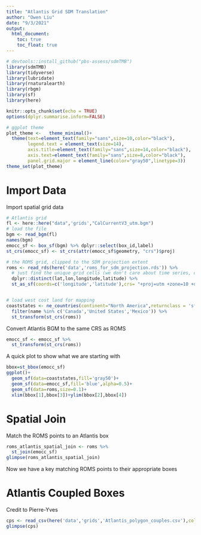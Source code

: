 ```yaml
---
title: "Atlantis Grid SDM Translation"
author: "Owen Liu"
date: "9/3/2021"
output: 
  html_document:
    toc: true
    toc_float: true
---
```


```r
# devtools::install_github("pbs-assess/sdmTMB")
library(sdmTMB)
library(tidyverse)
library(lubridate)
library(rnaturalearth)
library(rbgm)
library(sf)
library(here)

knitr::opts_chunk$set(echo = TRUE)
options(dplyr.summarise.inform=FALSE)
```

```r
# ggplot theme
plot_theme <-   theme_minimal()+
  theme(text=element_text(family="sans",size=10,color="black"),
        legend.text = element_text(size=14),
        axis.title=element_text(family="sans",size=14,color="black"),
        axis.text=element_text(family="sans",size=8,color="black"),
        panel.grid.major = element_line(color="gray50",linetype=3))
theme_set(plot_theme)
```

# Import Data

Import spatial grid data

```r
# Atlantis grid
fl <- here::here("data",'grids',"CalCurrentV3_utm.bgm")
# load the file
bgm <- read_bgm(fl)
names(bgm)
emocc_sf <- box_sf(bgm) %>% dplyr::select(box_id,label)
st_crs(emocc_sf) <- st_crs(attr(emocc_sf$geometry, "crs")$proj)

# the ROMS grid, clipped to the SDM projection extent
roms <- read_rds(here('data','roms_for_sdm_projection.rds')) %>%
  # just find the unique grid cells (we don't care about time series, only grid cell locations right now)
  dplyr::distinct(lat,lon,longitude,latitude) %>% 
  st_as_sf(coords=c('longitude','latitude'),crs= "+proj=utm +zone=10 +datum=WGS84 +units=km")


# load west cost land for mapping
coaststates <- ne_countries(continent="North America",returnclass = 'sf') %>% 
  filter(name %in% c('Canada','United States','Mexico')) %>% 
  st_transform(st_crs(roms))
```

Convert Atlantis BGM to the same CRS as ROMS

```r
emocc_sf <- emocc_sf %>% 
  st_transform(st_crs(roms))
```

A quick plot to show what we are starting with

```r
bbox=st_bbox(emocc_sf)
ggplot()+
  geom_sf(data=coaststates,fill='gray50')+
  geom_sf(data=emocc_sf,fill='blue',alpha=0.5)+
  geom_sf(data=roms,size=0.1)+
  xlim(bbox[1],bbox[3])+ylim(bbox[2],bbox[4])
```

# Spatial Join

Match the ROMS points to an Atlantis box

```r
roms_atlantis_spatial_join <- roms %>% 
  st_join(emocc_sf)
glimpse(roms_atlantis_spatial_join)
```

Now we have a key matching ROMS points to their appropriate boxes

# Atlantis Coupled Boxes

Credit to Pierre-Yves

```r
cps <- read_csv(here('data','grids','Atlantis_polygon_couples.csv'),col_types = 'dc')
glimpse(cps)
```

